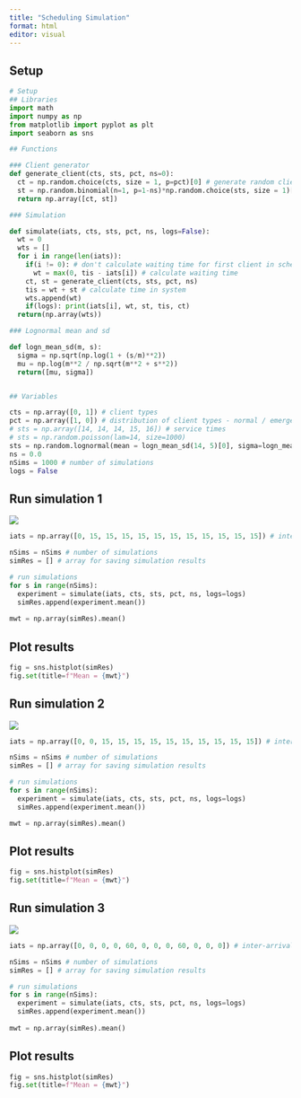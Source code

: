 ```yaml
---
title: "Scheduling Simulation"
format: html
editor: visual
---
```


## Setup

```python

# Setup
## Libraries
import math
import numpy as np
from matplotlib import pyplot as plt
import seaborn as sns

## Functions

### Client generator
def generate_client(cts, sts, pct, ns=0):
  ct = np.random.choice(cts, size = 1, p=pct)[0] # generate random client type
  st = np.random.binomial(n=1, p=1-ns)*np.random.choice(sts, size = 1)[0] # generate random service time
  return np.array([ct, st])

### Simulation

def simulate(iats, cts, sts, pct, ns, logs=False):
  wt = 0
  wts = []
  for i in range(len(iats)):
    if(i != 0): # don't calculate waiting time for first client in schedule
      wt = max(0, tis - iats[i]) # calculate waiting time
    ct, st = generate_client(cts, sts, pct, ns)
    tis = wt + st # calculate time in system
    wts.append(wt)
    if(logs): print(iats[i], wt, st, tis, ct)
  return(np.array(wts))

### Lognormal mean and sd

def logn_mean_sd(m, s):
  sigma = np.sqrt(np.log(1 + (s/m)**2))
  mu = np.log(m**2 / np.sqrt(m**2 + s**2))
  return([mu, sigma])


## Variables

cts = np.array([0, 1]) # client types
pct = np.array([1, 0]) # distribution of client types - normal / emergency
# sts = np.array([14, 14, 14, 15, 16]) # service times
# sts = np.random.poisson(lam=14, size=1000)
sts = np.random.lognormal(mean = logn_mean_sd(14, 5)[0], sigma=logn_mean_sd(14, 5)[1], size=1000)
ns = 0.0
nSims = 1000 # number of simulations
logs = False
```

## Run simulation 1

![](images/slideger1.png)

```python

iats = np.array([0, 15, 15, 15, 15, 15, 15, 15, 15, 15, 15, 15]) # inter-arrival times

nSims = nSims # number of simulations
simRes = [] # array for saving simulation results

# run simulations
for s in range(nSims):
  experiment = simulate(iats, cts, sts, pct, ns, logs=logs)
  simRes.append(experiment.mean())
  
mwt = np.array(simRes).mean()
```

## Plot results

```python

fig = sns.histplot(simRes)
fig.set(title=f"Mean = {mwt}")
```
## Run simulation 2

![](images/slideger2.png)

```python

iats = np.array([0, 0, 15, 15, 15, 15, 15, 15, 15, 15, 15, 15]) # inter-arrival times

nSims = nSims # number of simulations
simRes = [] # array for saving simulation results

# run simulations
for s in range(nSims):
  experiment = simulate(iats, cts, sts, pct, ns, logs=logs)
  simRes.append(experiment.mean())

mwt = np.array(simRes).mean()

```

## Plot results

```python

fig = sns.histplot(simRes)
fig.set(title=f"Mean = {mwt}")
```

## Run simulation 3

![](images/slideger3.png)

```python

iats = np.array([0, 0, 0, 0, 60, 0, 0, 0, 60, 0, 0, 0]) # inter-arrival times

nSims = nSims # number of simulations
simRes = [] # array for saving simulation results

# run simulations
for s in range(nSims):
  experiment = simulate(iats, cts, sts, pct, ns, logs=logs)
  simRes.append(experiment.mean())
  
mwt = np.array(simRes).mean()
```

## Plot results

```python

fig = sns.histplot(simRes)
fig.set(title=f"Mean = {mwt}")
```
